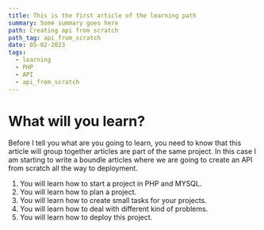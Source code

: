 ```yaml
---
title: This is the first article of the learning path
summary: Some summary goes here
path: Creating api from scratch
path_tag: api_from_scratch
date: 05-02-2023
tags:
  - learning
  - PHP
  - API
  - api_from_scratch
---
```


# What will you learn?

Before I tell you what are you going to learn, you need to know that this article will group together articles are part of the same project.
In this case I am starting to write a boundle articles where we are going to create an API from scratch all the way to deployment.

1. You will learn how to start a project in PHP and MYSQL.
2. You will learn how to plan a project.
3. You will learn how to create small tasks for your projects.
4. You will learn how to deal with different kind of problems.
5. You will learn how to deploy this project.
